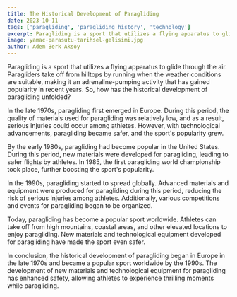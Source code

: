 ```yaml
---
title: The Historical Development of Paragliding
date: 2023-10-11
tags: ['paragliding', 'paragliding history', 'technology']
excerpt: Paragliding is a sport that utilizes a flying apparatus to glide through the air. Paragliders take off from hilltops by running when the weather conditions are suitable, making it an adrenaline-pumping activity that has gained popularity in recent years. So, how has the historical development of paragliding unfolded?
image: yamac-parasutu-tarihsel-gelisimi.jpg
author: Adem Berk Aksoy
---
```


Paragliding is a sport that utilizes a flying apparatus to glide through the air. Paragliders take off from hilltops by running when the weather conditions are suitable, making it an adrenaline-pumping activity that has gained popularity in recent years. So, how has the historical development of paragliding unfolded?

In the late 1970s, paragliding first emerged in Europe. During this period, the quality of materials used for paragliding was relatively low, and as a result, serious injuries could occur among athletes. However, with technological advancements, paragliding became safer, and the sport's popularity grew.

By the early 1980s, paragliding had become popular in the United States. During this period, new materials were developed for paragliding, leading to safer flights by athletes. In 1985, the first paragliding world championship took place, further boosting the sport's popularity.

In the 1990s, paragliding started to spread globally. Advanced materials and equipment were produced for paragliding during this period, reducing the risk of serious injuries among athletes. Additionally, various competitions and events for paragliding began to be organized.

Today, paragliding has become a popular sport worldwide. Athletes can take off from high mountains, coastal areas, and other elevated locations to enjoy paragliding. New materials and technological equipment developed for paragliding have made the sport even safer.

In conclusion, the historical development of paragliding began in Europe in the late 1970s and became a popular sport worldwide by the 1990s. The development of new materials and technological equipment for paragliding has enhanced safety, allowing athletes to experience thrilling moments while paragliding.
